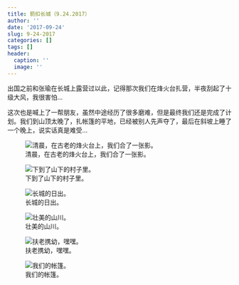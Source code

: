 ```yaml
---
title: 箭扣长城（9.24.2017）
author: ''
date: '2017-09-24'
slug: 9-24-2017
categories: []
tags: []
header:
  caption: ''
  image: ''
---
```


出国之前和张瑜在长城上露营过以此，记得那次我们在烽火台扎营，半夜刮起了十级大风，我很害怕...

这次也是喊上了一帮朋友，虽然中途经历了很多磨难，但是最终我们还是完成了计划。我们到山顶太晚了，扎帐篷的平地，已经被别人先声夺了，最后在斜坡上睡了一个晚上，说实话真是难受... 

![清晨，在古老的烽火台上，我们合了一张影。](/post/2017-09-24-9-24-2017_files/33.jpeg)

![下到了山下的村子里。](/post/2017-09-24-9-24-2017_files/34.jpeg)

![长城的日出。](/post/2017-09-24-9-24-2017_files/35.jpeg)

![壮美的山川。](/post/2017-09-24-9-24-2017_files/36.jpeg)

![扶老携幼，嘿嘿。](/post/2017-09-24-9-24-2017_files/37.jpeg)

![我们的帐篷。](/post/2017-09-24-9-24-2017_files/38.jpeg)